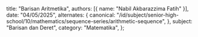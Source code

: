   title: "Barisan Aritmetika",
  authors: [{ name: "Nabil Akbarazzima Fatih" }],
  date: "04/05/2025",
  alternates: {
    canonical:
      "/id/subject/senior-high-school/10/mathematics/sequence-series/arithmetic-sequence",
  },
  subject: "Barisan dan Deret",
  category: "Matematika",
};
